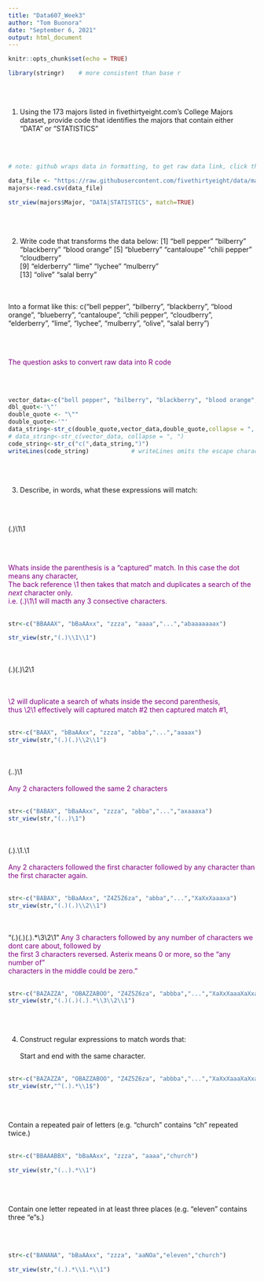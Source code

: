 ```yaml
---
title: "Data607_Week3"
author: "Tom Buonora"
date: "September 6, 2021"
output: html_document
---
```


```r
knitr::opts_chunk$set(echo = TRUE)
```

```r

library(stringr)    # more consistent than base r
```

<br><br>

1. Using the 173 majors listed in fivethirtyeight.com’s College Majors dataset, provide code that identifies the majors that contain either "DATA" or "STATISTICS"

<br><br>

```r

# note: github wraps data in formatting, to get raw data link, click the "Raw" button at the top-left of the data

data_file <- "https://raw.githubusercontent.com/fivethirtyeight/data/master/college-majors/majors-list.csv"
majors<-read.csv(data_file)

str_view(majors$Major, "DATA|STATISTICS", match=TRUE)

```





<br><br>

2. Write code that transforms the data below:
    [1] "bell pepper"  "bilberry"     "blackberry"   "blood orange"
    [5] "blueberry"    "cantaloupe"   "chili pepper" "cloudberry"  
    [9] "elderberry"   "lime"         "lychee"       "mulberry"    
    [13] "olive"        "salal berry"

<br><br>
Into a format like this:
  c("bell pepper", "bilberry", "blackberry", "blood orange", "blueberry", "cantaloupe", "chili pepper", "cloudberry", "elderberry", "lime", "lychee", "mulberry", "olive", "salal berry")
  
<br><br>
  
  
<font  color="purple">The question asks to convert raw data into R code</font>

<br><br>

```r

vector_data<-c("bell pepper", "bilberry", "blackberry", "blood orange", "blueberry", "cantaloupe", "chili pepper", "cloudberry", "elderberry", "lime", "lychee", "mulberry", "olive", "salal berry")
dbl_quot<-'\"'
double_quote <- "\"" 
double_quote<-'"'
data_string<-str_c(double_quote,vector_data,double_quote,collapse = ", ")
# data_string<-str_c(vector_data, collapse = ", ") 
code_string<-str_c("c(",data_string,")")
writeLines(code_string)            # writeLines omits the escape characters

```





<br><br>


3. Describe, in words, what these expressions will match:

<br><br>

(.)\1\1

<br><br>

<font  color="purple">Whats inside the parenthesis is a "captured" match. In this case the dot means any character,</font>
<br>
<font  color="purple">The back reference \\1 then takes that match and duplicates a search of the <i>next</i> character only.</font>
<br>
<font  color="purple">i.e. (.)\1\1 will macth any 3 consective characters.</font>
<br><br>

```r

str<-c("BBAAAX", "bBaAAxx", "zzza", "aaaa","...","abaaaaaaax")

str_view(str,"(.)\\1\\1")

```


<br><br>
(.)(.)\\2\\1

<br><br>
<font  color="purple">\\2 will duplicate a search of whats inside the second parenthesis,</font>
<br>
<font  color="purple">thus \\2\\1 effectively will captured match #2 then captured match #1,</font>
<br><br>

```r
str<-c("BAAX", "bBaAAxx", "zzza", "abba","...","aaaax")
str_view(str,"(.)(.)\\2\\1")

```

<br><br>
(..)\1
<br><br>
<font  color="purple">Any 2 characters followed the same 2 characters</font>
<br><br>


```r

str<-c("BABAX", "bBaAAxx", "zzza", "abba","...","axaaaxa")
str_view(str,"(..)\1")

```

<br><br>
(.).\\1.\\1
<br><br>
<font  color="purple">Any 2 characters followed the first character followed by any character than the first character again.</font>
<br><br>

```r

str<-c("BABAX", "bBaAAxx", "Z4Z5Z6za", "abba","...","XaXxXaaaxa")
str_view(str,"(.)(.)\\2\\1")


```

<br><br>
"(.)(.)(.).*\\3\\2\\1"
<font  color="purple">Any 3 characters followed by any number of characters we dont care about, followed by </font>
<br>
<font  color="purple">the first 3 characters reversed. Asterix means 0 or more, so the "any number of " </font>
<br>
<font  color="purple">characters in the middle could be zero." </font>
<br><br>

```r
str<-c("BAZAZZA", "OBAZZABOO", "Z4Z5Z6za", "abbba","...","XaXxXaaaXaXxa")
str_view(str,"(.)(.)(.).*\\3\\2\\1")
```


<br><br>

4. Construct regular expressions to match words that:
<br><br>
Start and end with the same character.
<br><br>

```r

str<-c("BAZAZZA", "OBAZZABOO", "Z4Z5Z6za", "abbba","...","XaXxXaaaXaXxa")
str_view(str,"^(.).*\\1$")

```

<br><br>


Contain a repeated pair of letters (e.g. "church" contains "ch" repeated twice.)
<br><br>
```r
str<-c("BBAAABBX", "bBaAAxx", "zzza", "aaaa","church")

str_view(str,"(..).*\\1")
```

<br><br>

Contain one letter repeated in at least three places (e.g. "eleven" contains three "e"s.)

<br><br>



```r
str<-c("BANANA", "bBaAAxx", "zzza", "aaNOa","eleven","church")

str_view(str,"(.).*\\1.*\\1")
```
<br><br>
